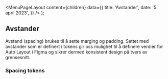 
<Meta
  title='Avstander'
  description='Beskrivelse'
/>

  <MenuPageLayout
    content={children}
    data={{
      title: 'Avstander',
      date: '5. april 2023',
    }}
  />
);

## Avstander

Avstand (spacing) brukes til å sette marging og padding. Settet med avstander som er definert i tokens gir oss mulighet til å definere verdier for Auto Layout i Figma og sikrer dermed konsistent design på tvers av grensesnitt.

### Spacing tokens

<TokenList
  type='size'
  token='fds-spacing'
/>
